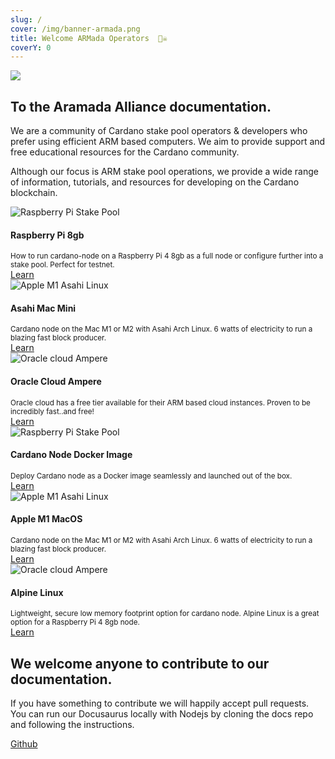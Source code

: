 ```yaml
---
slug: /
cover: /img/banner-armada.png
title: Welcome ARMada Operators  🏴‍☠️
coverY: 0
---
```


<div className="container-fluid">
  <img style={{ borderRadius: '1rem' }} src={'./img/banner-armada.png'}/>
</div>
<div className="container">
  <div className="row margin-top--md padding-horiz--md">
  <h2>
    To the Aramada Alliance documentation.
  </h2>
  <p>
    We are a community of Cardano stake pool operators & developers who prefer 
    using efficient ARM based computers. We aim to provide support and free 
    educational resources for the Cardano community.
  </p>

  <p>
    Although our focus is ARM stake pool operations, we provide a wide range
    of information, tutorials, and resources for developing on the Cardano
    blockchain.
  </p>
</div>
  <div className="row">
    <div className="col">
      <div className="col-demo">
        <div className="">
          <div className="card margin-top--md">
            <div className="card__image">
              <img
                src="./img/pi-logo-blackbg.jpeg"
                alt="Raspberry Pi Stake Pool"
                title="Learn Cardano"
              />
            </div>
            <div className="card__body">
              <h4>Raspberry Pi 8gb</h4>
              <small>
                How to run cardano-node on a Raspberry Pi 4 8gb as a full node or configure further into a stake pool. Perfect for testnet. 
              </small>
            </div>
            <div className="card__footer">
              <a href="./stake-pool-guides/pi-node-full-guide/" className="button button--primary button--block">
                Learn
              </a>
            </div>
          </div>
        </div>
      </div>
    </div>
    <div className="col">
      <div className="col-demo">
        <div className="card-demo">
          <div className="card margin-top--md">
            <div className="card__image">
              <img
                src="./img/asahi-logo.jpeg"
                alt="Apple M1 Asahi Linux"
                title="Cardano Node on Apple M1"
              />
            </div>
            <div className="card__body">
              <h4>Asahi Mac Mini</h4>
              <small>
                Cardano node on the Mac M1 or M2 with Asahi Arch Linux. 6 watts of electricity to run a blazing fast block producer.
              </small>
            </div>
            <div className="card__footer">
              <a href="./stake-pool-guides/m1-asahi-linux" className="button button--primary button--block">
                Learn
                </a>
            </div>
          </div>
        </div>
      </div>
    </div>
    <div className="col">
      <div className="col-demo">
        <div className="card-demo">
          <div className="card margin-top--md">
            <div className="card__image">
              <img
                src="./img/ampere.jpeg"
                alt="Oracle cloud Ampere"
                title="Cardano Node On Oracle Clooud"
              />
            </div>
            <div className="card__body">
              <h4>Oracle Cloud Ampere</h4>
              <small>
                Oracle cloud has a free tier available for their ARM based cloud instances. Proven to be incredibly fast..and free!
              </small>
            </div>
            <div className="card__footer">
              <a href="./stake-pool-guides/pi-node-full-guide/" className="button button--primary button--block">
              Learn
              </a>
            </div>
          </div>
        </div>
      </div>
    </div>
  </div>
  <div className="row">
    <div className="col">
      <div className="col-demo">
        <div className="">
          <div className="card margin-top--md">
            <div className="card__image">
              <img
                src="./img/docker-logo.jpeg"
                alt="Raspberry Pi Stake Pool"
                title="Learn Cardano"
              />
            </div>
            <div className="card__body">
              <h4>Cardano Node Docker Image</h4>
              <small>
                Deploy Cardano node as a Docker image seamlessly and launched out of the box. 
              </small>
            </div>
            <div className="card__footer">
              <a href="./stake-pool-guides/docker-pool-guide" className="button button--primary button--block">
                Learn
              </a>
            </div>
          </div>
        </div>
      </div>
    </div>
    <div className="col">
      <div className="col-demo">
        <div className="card-demo">
          <div className="card margin-top--md">
            <div className="card__image">
              <img
                src="./img/apple-chip-m1.jpeg"
                alt="Apple M1 Asahi Linux"
                title="Cardano Node on Apple M1"
              />
            </div>
            <div className="card__body">
              <h4>Apple M1 MacOS</h4>
              <small>
                Cardano node on the Mac M1 or M2 with Asahi Arch Linux. 6 watts of electricity to run a blazing fast block producer.
              </small>
            </div>
            <div className="card__footer">
              <a href="./stake-pool-guides/apple-m1-guide/" className="button button--primary button--block">
                Learn
                </a>
            </div>
          </div>
        </div>
      </div>
    </div>
    <div className="col">
      <div className="col-demo">
        <div className="card-demo">
          <div className="card margin-top--md">
            <div className="card__image">
              <img
                src="./img/alpine-logo.jpeg"
                alt="Oracle cloud Ampere"
                title="Cardano Node On Oracle Clooud"
              />
            </div>
            <div className="card__body">
              <h4>Alpine Linux</h4>
              <small>
                Lightweight, secure low memory footprint option for cardano node. Alpine Linux is a great option for a Raspberry Pi 4 8gb node.
              </small>
            </div>
            <div className="card__footer">
              <a href="./stake-pool-guides/alpine-linux-os" className="button button--primary button--block">
              Learn
              </a>
            </div>
          </div>
        </div>
      </div>
    </div>
  </div>
  <div className="container">
    <div className="row margin-top--lg padding-horiz--md">
    <h2>
       We welcome anyone to contribute to our documentation.
    </h2>
    <div className="row margin-top--sm padding-horiz--md">
    <p>
     If you have something to contribute we will happily accept pull requests.
     You can run our Docusaurus locally with Nodejs by cloning the docs repo and following the instructions. 
    </p>
    <a href="https://github.com/armada-alliance/docs" class="button button--primary">Github</a>
    </div>
    </div>
  </div>
</div>
